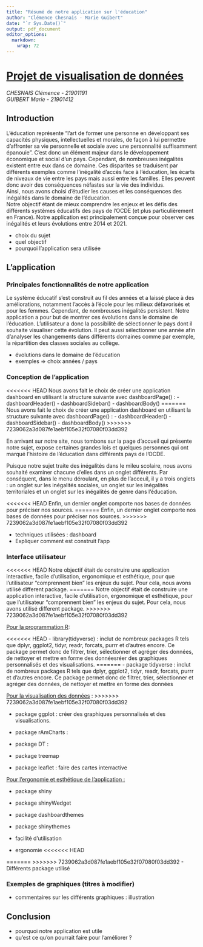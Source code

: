 ```yaml
---
title: "Résumé de notre application sur l'éducation"
author: "Clémence Chesnais - Marie Guibert"
date: "`r Sys.Date()`"
output: pdf_document
editor_options: 
  markdown: 
    wrap: 72
---
```


# [Projet de visualisation de données]{.underline}

*CHESNAIS Clémence - 21901191\
GUIBERT Marie - 21901412*

## Introduction

L'éducation représente "l'art de former une personne en développant ses
capacités physiques, intellectuelles et morales, de façon à lui
permettre d'affronter sa vie personnelle et sociale avec une
personnalité suffisamment épanouie". C'est donc un élément majeur dans
le développement économique et social d'un pays. Cependant, de
nombreuses inégalités existent entre eux dans ce domaine. Ces disparités
se traduisent par différents exemples comme l'inégalité d'accès face à
l'éducation, les écarts de niveaux de vie entre les pays mais aussi
entre les familles. Elles peuvent donc avoir des conséquences néfastes
sur la vie des individus.\
Ainsi, nous avons choisi d'étudier les causes et les conséquences des
inégalités dans le domaine de l'éducation.\
Notre objectif étant de mieux comprendre les enjeux et les défis des
différents systèmes éducatifs des pays de l'OCDE (et plus
particulièrement en France). Notre application est principalement conçue
pour observer ces inégalités et leurs évolutions entre 2014 et 2021.

-   choix du sujet
-   quel objectif
-   pourquoi l'application sera utilisée

## L'application

### Principales fonctionnalités de notre application

Le système éducatif s'est construit au fil des années et a laissé place à des améliorations, notamment l'accès à l'école pour les milieux défavorisés et pour les femmes. Cependant, de nombreuses inégalités persistent. Notre application a pour but de montrer ces évolutions dans le domaine de l'éducation. L'utilisateur a donc la possibilité de sélectionner le pays dont il souhaite visualiser cette évolution. Il peut aussi sélectionner une année afin d'analyser les changements dans différents domaines comme par exemple, la répartition des classes sociales au collège.


-   évolutions dans le domaine de l'éducation
-   exemples =\> choix années / pays

### Conception de l'application

<<<<<<< HEAD
Nous avons fait le choix de créer une application dashboard en utilisant la structure suivante avec dashboardPage() : - dashboardHeader() - dashboardSidebar() - dashboardBody()
=======
Nous avons fait le choix de créer une application dashboard en utilisant
la structure suivante avec dashboardPage() : - dashboardHeader() -
dashboardSidebar() - dashboardBody()
>>>>>>> 7239062a3d087fe1aebf105e32f07080f03dd392

En arrivant sur notre site, nous tombons sur la page d'accueil qui
présente notre sujet, expose certaines grandes lois et quelques
personnes qui ont marqué l'histoire de l'éducation dans différents pays
de l'OCDE.

Puisque notre sujet traite des inégalités dans le mileu scolaire, nous
avons souhaité examiner chacune d'elles dans un onglet différents. Par
conséquent, dans le menu déroulant, en plus de l'acceuil, il y a trois
onglets : un onglet sur les inégalités sociales, un onglet sur les
inégalités territoriales et un onglet sur les inégalités de genre dans
l'éducation.

<<<<<<< HEAD
Enfin, un dernier onglet comporte nos bases de données pour préciser nos sources.
=======
Enfin, un dernier onglet comporte nos bases de données pour préciser nos
sources.
>>>>>>> 7239062a3d087fe1aebf105e32f07080f03dd392

-   techniques utilisées : dashboard
-   Expliquer comment est construit l'app

### Interface utilisateur

<<<<<<< HEAD
Notre objectif était de construire une application interactive, facile d'utilisation, ergonomique et esthétique, pour que l'utilisateur "comprennent bien" les enjeux du sujet. Pour cela, nous avons utilisé different package.
=======
Notre objectif était de construire une application interactive, facile
d'utilisation, ergonomique et esthétique, pour que l'utilisateur
"comprennent bien" les enjeux du sujet. Pour cela, nous avons utilisé
different package.
>>>>>>> 7239062a3d087fe1aebf105e32f07080f03dd392

[Pour la programmation R]{.underline}:

<<<<<<< HEAD
-   library(tidyverse) : inclut de nombreux packages R tels que dplyr, ggplot2, tidyr, readr, forcats, purrr et d'autres encore. Ce package permet donc de filtrer, trier, sélectionner et agréger des données, de nettoyer et mettre en forme des donnéesréer des graphiques personnalisés et des visualisations.
=======
-   package tidyverse : inclut de nombreux packages R tels que dplyr,
    ggplot2, tidyr, readr, forcats, purrr et d'autres encore. Ce package
    permet donc de filtrer, trier, sélectionner et agréger des données,
    de nettoyer et mettre en forme des données

[Pour la visualisation des données]{.underline} :
>>>>>>> 7239062a3d087fe1aebf105e32f07080f03dd392

-   package ggplot : créer des graphiques personnalisés et des
    visualisations.

-   package rAmCharts :

-   package DT :

-   package treemap

-   package leaflet : faire des cartes interractive

[Pour l'ergonomie et esthétique de l'application :]{.underline}

-   package shiny

-   package shinyWedget

-   package dashboardthemes

-   package shinythemes

```{=html}
<!-- -->
```
-   facilité d'utilisation

-   ergonomie
<<<<<<< HEAD

=======
>>>>>>> 7239062a3d087fe1aebf105e32f07080f03dd392
-   Différents package utilisé

### Exemples de graphiques (titres à modifier)

-   commentaires sur les différents graphiques : illustration

## Conclusion

-   pourquoi notre application est utile
-   qu'est ce qu'on pourrait faire pour l'améliorer ?
